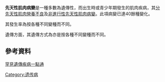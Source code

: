 {{Infobox_Disease |
  Name           = Congenital myopathy |
  ICD10          = {{ICD10|G|71|2|g|70}} |
  ICD9           = {{ICD9|359.0}} |
  eMedicineSubj  = article |
  eMedicineTopic = 1175852 |
  MeshID         = D020914 |
}}
'''先天性肌肉病變'''是一種多數為遺傳性，而出生時或青少年期發生的肌肉疾病，其[[分先天性肌肉營養不良|分先天性肌肉營養不良]]及[[非進行性先天性肌肉病變|非進行性先天性肌肉病變]]。此項病變已達40餘種變化。

其發生率為按各種不同變種而不同。

遺傳方面，其遺傳方式為亦是按各種不同變種而不同。

==參考資料==
[https://web.archive.org/web/20121027175243/http://www.genes-at-taiwan.com.tw/genehelp/ 罕見遺傳疾病一點通]

[[Category:遗传病|Category:遗传病]]